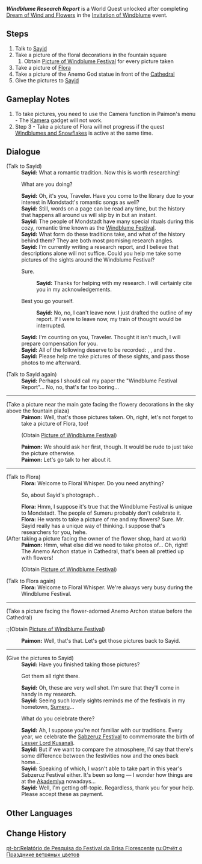{{Quest Infobox
|id            = 70000
|image         = 
|type          = World
|event_name    = Invitation of Windblume
|summary       = 
|requirement   = Complete [[Dream of Wind and Flowers]]<br />Complete [[Windblumes and Snowflakes]] to take Flora's picture.
|startLocation = [[City of Mondstadt|Mondstadt]], [[Mondstadt]]
|prev          = 
|next          = 
|exp           = 
|mora          = 20,000
|primogems     = 20
|other         = {{Card|Hero's Wit|2}}
|characters    = Flora; Paimon; Sayid; Traveler
|region        = Mondstadt
|area          = Starfell Valley
|subarea       = City of Mondstadt
}}
'''''Windblume Research Report''''' is a World Quest unlocked after completing [[Dream of Wind and Flowers]] in the [[Invitation of Windblume]] event.

==Steps==
# Talk to [[Sayid]]
# Take a picture of the floral decorations in the fountain square
##Obtain [[Picture of Windblume Festival]] for every picture taken
# Take a picture of [[Flora]]
# Take a picture of the Anemo God statue in front of the [[Favonius Cathedral|Cathedral]]
# Give the pictures to [[Sayid]]

==Gameplay Notes==
# To take pictures, you need to use the Camera function in Paimon's menu - The [[Kamera]] gadget will not work.
# Step 3 - Take a picture of Flora will not progress if the quest [[Windblumes and Snowflakes]] is active at the same time.

==Dialogue==
{{Quest Description|The ever-studious researcher, Sayid from Sumeru, has become intrigued by the Windblume Festival.}}
{{Dialogue start}}
;(Talk to Sayid)
:'''Sayid:''' What a romantic tradition. Now this is worth researching!
:{{DIcon}} What are you doing?
:'''Sayid:''' Oh, it's you, Traveler. Have you come to the library due to your interest in Mondstadt's romantic songs as well?
:'''Sayid:''' Still, words on a page can be read any time, but the history that happens all around us will slip by in but an instant.
:'''Sayid:''' The people of Mondstadt have many special rituals during this cozy, romantic time known as the [[Windblume Festival]].
:'''Sayid:''' What form do these traditions take, and what of the history behind them? They are both most promising research angles.
:'''Sayid:''' I'm currently writing a research report, and I believe that descriptions alone will not suffice. Could you help me take some pictures of the sights around the Windblume Festival?
:{{DIcon}} Sure.
::'''Sayid:''' Thanks for helping with my research. I will certainly cite you in my acknowledgements.
:{{DIcon}} Best you go yourself.
::'''Sayid:''' No, no, I can't leave now. I just drafted the outline of my report. If I were to leave now, my train of thought would be interrupted.
:'''Sayid:''' I'm counting on you, Traveler. Thought it isn't much, I will prepare compensation for you.
:'''Sayid:''' All of the following deserve to be recorded: {{Color|buzzword|the floral decorations in the fountain plaza}}, {{Color|buzzword|the Anemo Archon statue adorned with flowers in front of the Cathedral}}, and the {{Color|buzzword|flower shop owner, hard at work}}.
:'''Sayid:''' Please help me take pictures of these sights, and pass those photos to me afterward.

;(Talk to Sayid again)
:'''Sayid:''' Perhaps I should call my paper the "Windblume Festival Report"... No, no, that's far too boring...
----
;(Take a picture near the main gate facing the flowery decorations in the sky above the fountain plaza)
:'''Paimon:''' Well, that's those pictures taken. Oh, right, let's not forget to take a picture of Flora, too!
:;(Obtain [[Picture of Windblume Festival]])
:'''Paimon:''' We should ask her first, though. It would be rude to just take the picture otherwise.
:'''Paimon:''' Let's go talk to her about it.
----
;(Talk to Flora)
:'''Flora:''' Welcome to Floral Whisper. Do you need anything?
:{{DIcon}} So, about Sayid's photograph...
:'''Flora:''' Hmm, I suppose it's true that the Windblume Festival is unique to Mondstadt. The people of Sumeru probably don't celebrate it.
:'''Flora:''' He wants to take a picture of me and my flowers? Sure. Mr. Sayid really has a unique way of thinking. I suppose that's researchers for you, hehe.
;(After taking a picture facing the owner of the flower shop, hard at work)
:'''Paimon:''' Hmm, what else did we need to take photos of... Oh, right! The Anemo Archon statue in Cathedral, that's been all prettied up with flowers!
:;(Obtain [[Picture of Windblume Festival]])

;(Talk to Flora again)<!--only appears during this quest, but it might be wrong-->
:'''Flora:''' Welcome to Floral Whisper. We're always very busy during the Windblume Festival.
----
;(Take a picture facing the flower-adorned Anemo Archon statue before the Cathedral)
:;(Obtain [[Picture of Windblume Festival]])
:'''Paimon:''' Well, that's that. Let's get those pictures back to Sayid.
----
;(Give the pictures to Sayid)
:'''Sayid:''' Have you finished taking those pictures?
:{{DIcon}} Got them all right there.
:'''Sayid:''' Oh, these are very well shot. I'm sure that they'll come in handy in my research.
:'''Sayid:''' Seeing such lovely sights reminds me of the festivals in my hometown, [[Sumeru]]...
:{{DIcon}} What do you celebrate there?
:'''Sayid:''' Ah, I suppose you're not familiar with our traditions. Every year, we celebrate the [[Sabzeruz Festival]] to commemorate the birth of [[Lesser Lord Kusanali]].
:'''Sayid:''' But if we want to compare the atmosphere, I'd say that there's some difference between the festivities now and the ones back home...
:'''Sayid:''' Speaking of which, I wasn't able to take part in this year's Sabzeruz Festival either. It's been so long &mdash; I wonder how things are at the [[Sumeru Akademiya|Akademiya]] nowadays...
:'''Sayid:''' Well, I'm getting off-topic. Regardless, thank you for your help. Please accept these as payment.
{{Dialogue end}}

==Other Languages==
{{Other Languages
|en      = Windblume Research Report
|zhs     = 风花节研究报告
|zhs_rm  = Fēnghuājié Yánjiū Bàogào
|zht     = 風花節研究報告
|zht_rm  = Fēnghuājié Yánjiù Bàogào
|zh_tl   = Wind-Flower Festival Research Report
|ja      = 風花祭研究報告
|ja_rm   = Fuukasai Kenkyuu Houkoku{{Assumed}}
|ja_tl   = Windblume Research Report
|ko      = 윈드블룸 축제 연구 리포트
|ko_rm   = Windeubeullum Chukje Yeon'gu Ripoteu
|ko_tl   = Windblume Festival Research Report
|es      = Investigación sobre la flor de viento
|es_tl   = Investigation on the Wind Flower
|fr      = Recherches sur la Fête des alizées
|fr_tl   = Research on the {{Lex|Windblume|fr}} Festival
|ru      = Отчёт о Празднике ветряных цветов
|ru_tl   = {{Lexicon|Windblume Festival|ru}} Report
|th      = รายงานการวิจัยเทศกาล Windblume
|th_rm   = 
|th_tl   = 
|vi      = Báo Cáo Nghiên Cứu Lễ Hội Hoa Gió
|vi_tl   = 
|de      = Windblumen-Forschungsbericht
|de_tl   = Windblume Research Report
|id      = Laporan Penelitian Windblume
|id_tl   = Windblume Research Report
|pt      = Relatório de Pesquisa do Festival da Brisa Florescente
|pt_tl   = Research Report of the Blooming Breeze Festival
}}

==Change History==
{{Change History|1.4}}

[[pt-br:Relatório de Pesquisa do Festival da Brisa Florescente]]
[[ru:Отчёт о Празднике ветряных цветов]]
